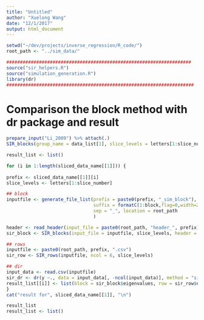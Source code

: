 ```yaml
---
title: "Untitled"
author: "Xuelong Wang"
date: "12/1/2017"
output: html_document
---
```



```r
setwd("~/dev/projects/inverse_regression/R_code/")
root_path <- "../sim_data/"

####################################################################
source("sir_helpers.R")
source("simulation_generation.R")
library(dr)
#####################################################################
```

# Comparison the block method with dr package and result 

```r
prepare_input("Li_2009") %>% attach(.)
SIR_blocks(group_name = data_list[1], slice_levels = letters[1:slice_number], block = block, root_path = root_path, .verbose = TRUE)

result_list <- list()

for (i in 1:length(sliced_data_name[[1]])) {
  
prefix <- sliced_data_name[[1]][i]
slice_levels <- letters[1:slice_number] 

## block
inputfile <- generate_file_list(prefix = paste0(prefix, "_sim_block"), 
                                suffix = formatC(1:block,flag=0,width=2), 
                                sep = "_", location = root_path
                                )

header <- read_header(input_file = paste0(root_path, "header_", prefix))
sir_block <- SIR_blocks(input_file = inputfile, slice_levels, header = header, .verbose = TRUE)

## rows
inputfile <- paste0(root_path, prefix, ".csv")
sir_row <- SIR_rows(inputfile, ncol = 6, slice_levels)

## dir
input_data <- read.csv(inputfile)
sir_dr <- dr(y ~., data = input_data[, -ncol(input_data)], method = "sir", nslice = slice_number)
result_list[[i]] <- list(block = sir_block$eigenvalues, row = sir_row$eigenvalues, dr = sir_dr$evalues)
}                    
cat("result for", sliced_data_name[[1]], "\n")

result_list
result_list <- list()


```